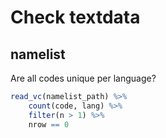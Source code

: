 # Check textdata

## namelist

Are all codes unique per language?

```r
read_vc(namelist_path) %>% 
    count(code, lang) %>% 
    filter(n > 1) %>% 
    nrow == 0
```

